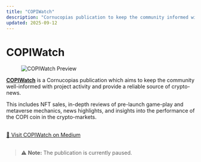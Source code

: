 ```yaml
---
title: "COPIWatch"
description: "Cornucopias publication to keep the community informed with project activity and crypto news."
updated: 2025-09-12
---
```


# COPIWatch  

<figure>
  <img src="/images/copiwatch/copiwatch-cover.avif" alt="COPIWatch Preview"/>
</figure>  

[**COPIWatch**](https://medium.com/copiwatch) is a Cornucopias publication which aims to keep the community well-informed with project activity and provide a reliable source of crypto-news.  

This includes NFT sales, in-depth reviews of pre-launch game-play and metaverse mechanics, news highlights, and insights into the performance of the COPI coin in the crypto-markets.  

</br>

<div className="note-box info transparent">
  <a href="https://medium.com/copiwatch" target="_blank" rel="noopener noreferrer">
    📖 Visit COPIWatch on Medium
  </a>
</div>  

</br>  

> ⚠️ **Note:** The publication is currently paused.  
